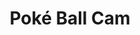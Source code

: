 ---
title: "Poké Ball Cam"
meta_title: "Poké Ball Cam craft"
description: "Craft de Poké Ball Cam"
rank: "s"
draft: false
name: "Poké Ball Cam"
recipe_img: "https://wiki.pokexgames.com/images/5/5a/Pok%C3%A9_Ball_Cam.png"
level: 100
craft_time: 21600
result: 1
value_npc: 1
ingredients:
  - name: "Purpleheart Log"
    quantity: 360
    item_img: "https://wiki.pokexgames.com/images/f/fe/Purpleheart_Log.png"
    value_npc: 1
  - name: "Black Wool Ball"
    quantity: 50
    item_img: "https://wiki.pokexgames.com/images/0/06/Black_Wool_Ball.png"
    value_npc: 1
  - name: "Toxic Gosme"
    quantity: 20
    item_img: "https://wiki.pokexgames.com/images/c/ca/Toxic_Gosme.png"
    value_npc: 1
  - name: "Savage Fin"
    quantity: 20
    item_img: "https://wiki.pokexgames.com/images/9/9e/Savage_Fin.png"
    value_npc: 1
  - name: "Compressed Nightmare Gem"
    quantity: 4
    item_img: "https://wiki.pokexgames.com/images/7/70/Compressed_Nightmare_Gems.png"
    value_npc: 1
---